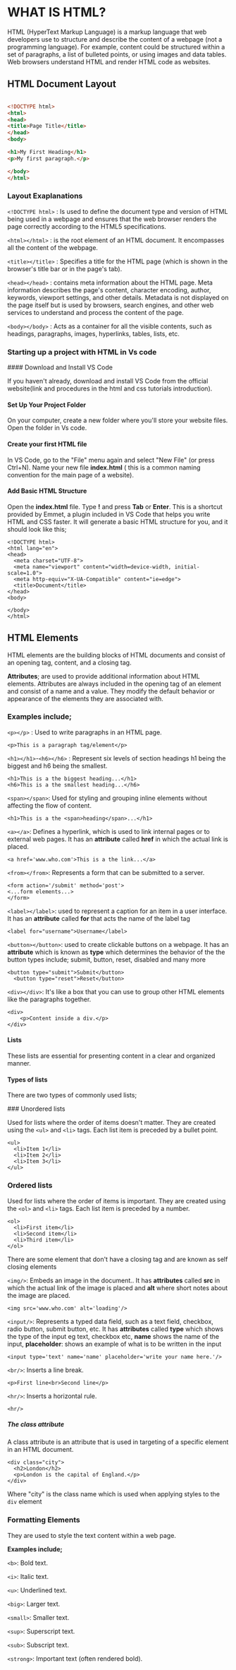 
# **WHAT IS HTML?**

HTML (HyperText Markup Language) is a markup language that web developers use to structure and describe the content of a webpage (not a programming language). For example, content could be structured within a set of paragraphs, a list of bulleted points, or using images and data tables. Web browsers understand HTML and render HTML code as websites.

## **HTML Document Layout**

```HTML

<!DOCTYPE html>
<html>
<head>
<title>Page Title</title>
</head>
<body>

<h1>My First Heading</h1>
<p>My first paragraph.</p>

</body>
</html>

```

### Layout Exaplanations

`<!DOCTYPE html>` : Is used to define the document type and version of HTML being used in a webpage and ensures that the web browser renders the page correctly according to the HTML5 specifications.

`<html></html>` : is the root element of an HTML document. It encompasses all the content of the webpage.

`<title></title>` : Specifies a title for the HTML page (which is shown in the browser's title bar or in the page's tab).

`<head></head>` : contains meta information about the HTML page. Meta information describes the page's content, character encoding, author, keywords, viewport settings, and other details. Metadata is not displayed on the page itself but is used by browsers, search engines, and other web services to understand and process the content of the page.

`<body></body>` : Acts as a container for all the visible contents, such as headings, paragraphs, images, hyperlinks, tables, lists, etc.

### Starting up a project with HTML in Vs code

<Steps>
####  Download and Install VS Code
 
If you haven't already, download and install VS Code from the official website(link and procedures in the html and css tutorials introduction).

####  Set Up Your Project Folder
 
On your computer, create a new folder where you'll store your website files. Open the folder in Vs code.

####  Create your first HTML file
 
In VS Code, go to the "File" menu again and select "New File" (or press Ctrl+N).
Name your new file **index.html** ( this is a common naming convention for the main page of a website).

 
#### Add Basic HTML Structure
 
Open the **index.html** file.
Type **!** and press **Tab** or **Enter**. This is a shortcut provided by Emmet, a plugin included in VS Code that helps you write HTML and CSS faster. It will generate a basic HTML structure for you, and it should look like this;
```HTML5 copy
<!DOCTYPE html>
<html lang="en">
<head>
  <meta charset="UTF-8">
  <meta name="viewport" content="width=device-width, initial-scale=1.0">
  <meta http-equiv="X-UA-Compatible" content="ie=edge">
  <title>Document</title>
</head>
<body>
  
</body>
</html>

```
</Steps>

## HTML Elements

HTML elements are the building blocks of HTML documents and consist of an opening tag, content, and a closing tag.

**Attributes**; are used to provide additional information about HTML elements. Attributes are always included in the opening tag of an element and consist of a name and a value. They modify the default behavior or appearance of the elements they are associated with.

### Examples include;
`<p></p>` : Used to write  paragraphs in an HTML page.
```HTML5 copy
<p>This is a paragraph tag/element</p>
```
`<h1></h1>`-`<h6></h6>` : Represent six levels of section headings h1 being the biggest and h6 being the smallest.
```HTML5 copy
<h1>This is a the biggest heading...</h1>
<h6>This is a the smallest heading...</h6>
```
`<span></span>`: Used for styling and grouping inline elements without affecting the flow of content.
```HTML5 copy
<h1>This is a the <span>heading</span>...</h1>
```
`<a></a>`: Defines a hyperlink, which is used to link internal pages or to external web pages. It has an **attribute** called **href** in which the actual link is placed.
```HTML5 copy
<a href='www.who.com'>This is a the link...</a>
```
`<from></from>`: Represents a form that can be submitted to a server.
```HTML5 copy
<form action='/submit' method='post'>
<...form elements...>
</form>
```
`<label></label>`: used to represent a caption for an item in a user interface. It has an **attribute** called **for** that acts the name of the label tag
```HTML5 copy
<label for="username">Username</label>
```
`<button></button>`:  used to create clickable buttons on a webpage.  It has an **attribute** which is known as **type** which determines the behavior of the the button types include; submit, button, reset, disabled and many more
```HTML5 copy
<button type="submit">Submit</button>
  <button type="reset">Reset</button>
```
`<div></div>`:  It's like a box that you can use to group other HTML elements like the paragraphs  together. 
```HTML5 copy
<div>
    <p>Content inside a div.</p>
</div>
```
#### Lists
These lists are essential for presenting content in a clear and organized manner.

#### Types of lists
There are two types of commonly used lists;

<Steps>
### Unordered lists
 
Used for lists where the order of items doesn't matter.
They are created using the `<ul>` and `<li>` tags.
Each list item is preceded by a bullet point.
```HTML5 copy
<ul>
  <li>Item 1</li>
  <li>Item 2</li>
  <li>Item 3</li>
</ul>
```


 
### Ordered lists
 
Used for lists where the order of items is important.
They are created using the `<ol>` and `<li>` tags.
Each list item is preceded by a number.
```HTML5 copy
<ol>
  <li>First item</li>
  <li>Second item</li>
  <li>Third item</li>
</ol>
```
</Steps>


<Callout type="warning" emoji="⚠️">
  There are some element that don't have a closing tag and are known as self closing elements
</Callout>

`<img/>`:  Embeds an image in the document.. It has **attributes** called **src** in which the actual link of the image is placed and **alt** where short notes about the image are placed.
```HTML5 copy
<img src='www.who.com' alt='loading'/>
```
`<input/>`:  Represents a typed data field, such as a text field, checkbox, radio button, submit button, etc. It has **attributes** called **type** which shows the type of the input eg text, checkbox etc, **name** shows the name of the input, **placeholder**: shows an example of what is to be written in the input 
```HTML5 copy
<input type='text' name='name' placeholder='write your name here.'/>
```
`<br/>`:   Inserts a line break.
```HTML5 copy
<p>First line<br>Second line</p>
```
`<hr/>`:   Inserts a horizontal rule.
```HTML5 copy
<hr/>
```
##### The class attribute

A class attribute is an attribute that is used in targeting of a specific element in an HTML document.

```HTML5 copy
<div class="city">
  <h2>London</h2>
  <p>London is the capital of England.</p>
</div>
```
Where "city" is the class name which is used when applying styles to the `div` element 

### Formatting Elements
They are used to style the text content within a web page. 

**Examples include;**

`<b>`: Bold text.

`<i>`: Italic text.

`<u>`: Underlined text.

`<big>`: Larger text.

`<small>`: Smaller text.

`<sup>`: Superscript text.

`<sub>`: Subscript text. 

`<strong>`: Important text (often rendered bold).

